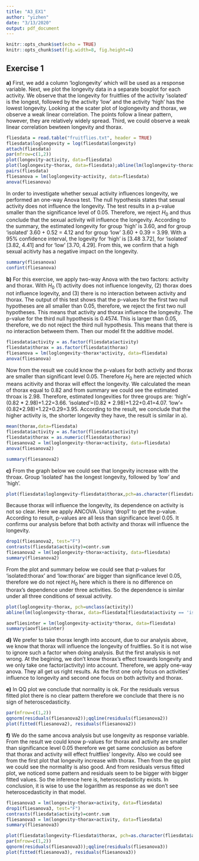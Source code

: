 ```yaml
---
title: "A3_EX1"
author: "yizhen"
date: "3/13/2020"
output: pdf_document
---
```


```r
knitr::opts_chunk$set(echo = TRUE)
knitr::opts_chunk$set(fig.width=8, fig.height=4) 
```

## Exercise 1

**a)** 
<!-- Make an informative plot of the data. --> First, we add a column 'loglongevity' which will be used as a response variable. Next, we plot the longevity data in a separate boxplot for each activity. We observe that the longevity for fruitflies of the activity 'isolated' is the longest, followed by the activity 'low' and the activity 'high' has the lowest longevity. Looking at the scater plot of loglongevity and thorax, we observe a weak linear correlation. The points follow a linear pattern, however, they are relatively widely spread. Third, we could observe a weak linear correlation bewteen longevity and thorax.

```r
fliesdata = read.table("fruitflies.txt", header = TRUE)
fliesdata$loglongevity = log(fliesdata$longevity)
attach(fliesdata)
par(mfrow=c(1,2))
plot(longevity~activity, data=fliesdata)
plot(loglongevity~thorax, data=fliesdata);abline(lm(loglongevity~thorax, data=fliesdata))
pairs(fliesdata)
fliesanova = lm(loglongevity~activity, data=fliesdata)
anova(fliesanova)
```

<!--Investigate whether sexual activity influences longevity by performing a statistical test, without taking the thorax length into account.--> 
In order to investigate whether sexual activity influences longevity, we performed an one-way Anova test. The null hypothesis states that sexual activity does not influence the longevity. The test results in a p-value smaller than the significance level of 0.05. Therefore, we reject $H_0$ and thus conclude that the sexual activity will influence the longevity. 
<!--What are the estimated longevities for the three conditions? Comment.-->
According to the summary, the estimated longevity for group 'high' is 3.60, and for group 'isolated' 3.60 + 0.52 = 4.12 and for group 'low' 3.60 + 0.39 = 3.99. With a 95% confidence interval, the logevity for 'high' is [3.48 3.72], for 'isolated' [3.82, 4.41] and for 'low' [3.70, 4.29]. From this, we confirm that a high sexual acitivty has a negative impact on the longevity.
```r
summary(fliesanova)
confint(fliesanova)
```

**b)** 
<!--Investigate whether sexual activity influences longevity by performing a statistical test, now including thorax length as an explanatory variable into the analysis. --> For this exercise, we apply two-way Anova with the two factors: activity and thorax. With $H_0$ (1) activity does not influence longevity, (2) thorax does not influence logevity, and (3) there is no interaction between activity and thorax. The output of this test shows that the p-values for the first two null hypotheses are all smaller than 0.05, therefore, we reject the first two null hypotheses. This means that activity and thorax influence the longevity. The p-value for the third null hypothesis is 0.4574. This is larger than 0.05, therefore, we do not reject the third null hypothesis. This means that there is no interaction betweem them. Then our model fit the additive model.

```r
fliesdata$activity = as.factor(fliesdata$activity)
fliesdata$thorax = as.factor(fliesdata$thorax)
fliesanova = lm(loglongevity~thorax*activity, data=fliesdata)
anova(fliesanova)
```

<!-- Does sexual activity increase or decrease longevity?  What are the estimated longevities for the three groups, for a fly with average thorax length? -->
Now from the result we could know the p-values for both activity and thorax are smaller than significant level 0.05. Therefore $H_0$ here are rejected which means acitivity and thorax will effect the longevity. 
<!--Need review !! i changed thorax to fliesdata$thorax = as.numeric(fliesdata$thorax), is it correct now?  -->
We calculated the mean of thorax equal to 0.82 and from summary we could see the estimated throax is 2.98. Therefore, estimated longevities for three groups are: 'high'=(0.82 * 2.98)+1.22=3.66. 'isolated'=(0.82 * 2.98)+1.22+0.41=4.07. 'low'=(0.82*2.98)+1.22+0.29=3.95.
According to the result, we conclude that the higher activity is, the shorter longevity they have, the result is similar in a). 

```r
mean(thorax,data=fliesdata)
fliesdata$activity = as.factor(fliesdata$activity)
fliesdata$thorax = as.numeric(fliesdata$thorax)
fliesanova2 = lm(loglongevity~thorax+activity, data=fliesdata)
anova(fliesanova2)
```

```r
summary(fliesanova2)
```

**c)**
<!-- How does thorax length influence longevity? Investigate graphically and by using an appropriate test whether this dependence is similar under all three conditions of sexual activity. -->
From the graph below we could see that longevity increase with the throax. Group 'isolated' has the longest longevity, followed by 'low' and 'high'.
```r
plot(fliesdata$loglongevity~fliesdata$thorax,pch=as.character(fliesdata$activity))
```

Because thorax will influence the longevity, its dependence on activity is not so clear. Here we apply ANCOVA. Using 'drop1' to get the p-value. According to result, p-values are all less than significance level 0.05. It confirms our analysis before that both activity and thorax will influence the longevity.

```r
drop1(fliesanova2, test="F")
contrasts(fliesdata$activity)=contr.sum
fliesanova2 = lm(loglongevity~thorax+activity, data=fliesdata)
summary(fliesanova2)
```

From the plot and summary below we could see that p-values for 'isolated:thorax' and 'low:thorax' are bigger than significance level 0.05, therefore we do not reject $H_0$ here which is there is no difference on thorax's dependence under three activities. So the dependence is similar under all three conditions of sexual activity.
```r
plot(loglongevity~thorax, pch=unclass(activity))
abline(lm(loglongevity~thorax, data=fliesdata[fliesdata$activity == 'isolated',]), col='blue'); abline(lm(loglongevity~thorax, data=fliesdata[fliesdata$activity == 'high',]), col='green'); abline(lm(loglongevity~thorax, data=fliesdata[fliesdata$activity == 'low',]), col='red')
```

```r
aovfliesinter = lm(loglongevity~activity*thorax, data=fliesdata)
summary(aovfliesinter)
```

**d)** 
<!-- Which of the two analyses, without or with thorax length, do you prefer? Is one of the analyses wrong?  -->
We prefer to take thorax length into account, due to our analysis above, we know that thorax will influence the longevity of fruitflies. So it is not wise to ignore such a factor when doing analysis. But the first analysis is not wrong. At the begining, we don't know thorax's effect towards longevity and we only take one factor(activity) into account. Therefore, we apply one-way anova. They all get us right results. As the first one only focus on activities' influence to longevity and second one focus on both activity and thorax. 

**e)**
<!-- Verify normality and heteroscedasticity by making a normal QQ-plot of the residuals, and a residuals versus fitted plot, for the analysis that includes thorax length. -->
In QQ plot we conclude that normality is ok. For the residuals versus fitted plot there is no clear pattern therefore we conclude that there is no sign of heteroscedasticity.

```r
par(mfrow=c(1,2))
qqnorm(residuals(fliesanova2));qqline(residuals(fliesanova2))
plot(fitted(fliesanova2), residuals(fliesanova2))
```

**f)**
<!-- Perform the ancova analysis with the number of days as the response, rather than its logarithm. Verify normality and heteroscedasticity of the residuals of this analysis. Was it wise to use the logarithm as response? -->
We do the same ancova analysis but use longevity as response variable. From the result we could know p-values for thorax and activity are smaller than significance level 0.05 therefore we get same conclusion as before that thorax and activity will effect fruitflies' longevity. Also we could see from the first plot that longevity increase with thorax. Then from the qq plot we could see the normality is also good. And from residuals versus fitted plot, we noticed some pattern and residuals seem to be bigger with bigger fitted values. So the inference here is, heteroscedasticity exists. 
In conclusion, it is wise to use the logarithm as response as we don't see heteroscedasticity in that model. 

```r
fliesanova3 = lm(longevity~thorax+activity, data=fliesdata)
drop1(fliesanova3, test="F")
contrasts(fliesdata$activity)=contr.sum
fliesanova3 = lm(longevity~thorax+activity, data=fliesdata)
summary(fliesanova3)
```

```r
plot(fliesdata$longevity~fliesdata$thorax, pch=as.character(fliesdata$activity))
par(mfrow=c(1,2))
qqnorm(residuals(fliesanova3));qqline(residuals(fliesanova3))
plot(fitted(fliesanova3), residuals(fliesanova3))
```
